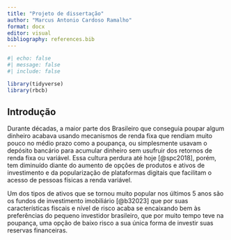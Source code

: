 ```yaml
---
title: "Projeto de dissertação"
author: "Marcus Antonio Cardoso Ramalho"
format: docx
editor: visual
bibliography: references.bib
---
```


```r
#| echo: false
#| message: false
#| include: false

library(tidyverse)
library(rbcb)

```

## Introdução

Durante décadas, a maior parte dos Brasileiro que conseguia poupar algum dinheiro acabava usando mecanismos de renda fixa que rendiam muito pouco no médio prazo como a poupança, ou simplesmente usavam o depósito bancário para acumular dinheiro sem usufruir dos retornos de renda fixa ou variável. Essa cultura perdura até hoje [@spc2018], porém, tem diminuído diante do aumento de opções de produtos e ativos de investimento e da popularização de plataformas digitais que facilitam o acesso de pessoas físicas a renda variável.

Um dos tipos de ativos que se tornou muito popular nos últimos 5 anos são os fundos de investimento imobiliário [@b32023] que por suas características fiscais e nível de risco acaba se encaixando bem às preferências do pequeno investidor brasileiro, que por muito tempo teve na poupança, uma opção de baixo risco a sua única forma de investir suas reservas financeiras.
